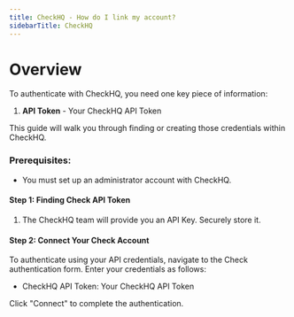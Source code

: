```yaml
---
title: CheckHQ - How do I link my account?
sidebarTitle: CheckHQ
---
```



# Overview

To authenticate with CheckHQ, you need one key piece of information:
1. **API Token** - Your CheckHQ API Token

This guide will walk you through finding or creating those credentials within CheckHQ.

### Prerequisites:

- You must set up an administrator account with CheckHQ.

#### Step 1: Finding Check API Token

1. The CheckHQ team will provide you an API Key. Securely store it.

#### Step 2: Connect Your Check Account

To authenticate using your API credentials, navigate to the Check authentication form.
Enter your credentials as follows:
- CheckHQ API Token: Your CheckHQ API Token


Click "Connect" to complete the authentication.
